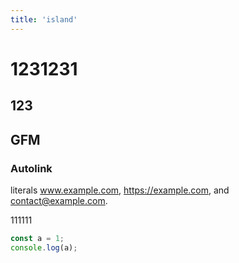 ---
title: 'island'
---

# 1231231


<Counter />

## 123

## GFM

### Autolink

literals www.example.com, https://example.com, and contact@example.com.

111111

```js
const a = 1;
console.log(a);
```
